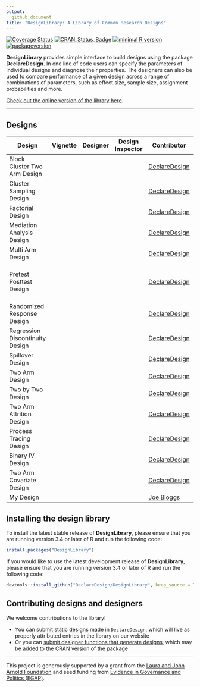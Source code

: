 ```yaml
---
output:
  github_document
title: "DesignLibrary: A Library of Common Research Designs"
---
```


<!-- README.md is generated from README.Rmd. Please edit that file -->

[![Coverage Status](https://coveralls.io/repos/github/DeclareDesign/DesignLibrary/badge.svg?branch=master)](https://coveralls.io/github/DeclareDesign/DesignLibrary?branch=master)
[![CRAN_Status_Badge](http://www.r-pkg.org/badges/version/DesignLibrary)](https://cran.r-project.org/package=DesignLibrary)
[![minimal R version](https://img.shields.io/badge/R%3E%3D-3.4.0-6666ff.svg)](https://cran.r-project.org/)
[![packageversion](https://img.shields.io/badge/Package%20version-0.1.5.9999-orange.svg?style=flat-square)](commits/master)

**DesignLibrary** provides simple interface to build designs using the package **DeclareDesign**. In one line of code users can specify the parameters of individual designs and diagnose their properties. The designers can also be used to compare performance of a given design across a range of combinations of parameters, such as effect size, sample size, assignment probabilities and more.

[Check out the online version of the library here](https://declaredesign.org/library/).

---

## Designs

<table id="design_library_list" class="table table-striped">
    <thead>
    <tr>
        <th>Design</th>
        <th>Vignette</th>
        <th>Designer</th>
        <th>Design Inspector</th>
        <th>Contributor</th>
        <th>Keywords</th>
    </tr>
    </thead>
    <tbody>
    <tr><td>Block Cluster Two Arm Design</td><td class="text-center"><a href="/library/articles/block_cluster_two_arm.html" data-toggle="tooltip" title="Read description of design"><span class="fab fa-readme fa-lg"></span></a></td><td class="text-center"><a href="/library/reference/block_cluster_two_arm_designer.html" data-toggle="tooltip" title="Open designer function documentation"><span class="fas fa-pencil-alt fa-lg"></span></a></td><td class="text-center"><a href="https://eos.wzb.eu/ipi/DDinspector/?import_library=block_cluster_two_arm" data-toggle="tooltip" title="Go to design inspector"><span class="fas fa-info-circle fa-lg"></span></a></td><td><a href="https://declaredesign.org/about/">DeclareDesign</a></td><td>blocking, experiment</td></tr><tr><td>Cluster Sampling Design</td><td class="text-center"><a href="/library/articles/cluster_sampling.html" data-toggle="tooltip" title="Read description of design"><span class="fab fa-readme fa-lg"></span></a></td><td class="text-center"><a href="/library/reference/cluster_sampling_designer.html" data-toggle="tooltip" title="Open designer function documentation"><span class="fas fa-pencil-alt fa-lg"></span></a></td><td class="text-center"><a href="https://eos.wzb.eu/ipi/DDinspector/?import_library=cluster_sampling" data-toggle="tooltip" title="Go to design inspector"><span class="fas fa-info-circle fa-lg"></span></a></td><td><a href="https://declaredesign.org/about/">DeclareDesign</a></td><td>clusters, measurement, observational</td></tr><tr><td>Factorial Design</td><td class="text-center"><a href="/library/articles/factorial.html" data-toggle="tooltip" title="Read description of design"><span class="fab fa-readme fa-lg"></span></a></td><td class="text-center"><a href="/library/reference/factorial_designer.html" data-toggle="tooltip" title="Open designer function documentation"><span class="fas fa-pencil-alt fa-lg"></span></a></td><td class="text-center"><a href="https://eos.wzb.eu/ipi/DDinspector/?import_library=factorial" data-toggle="tooltip" title="Go to design inspector"><span class="fas fa-info-circle fa-lg"></span></a></td><td><a href="https://declaredesign.org/about/">DeclareDesign</a></td><td>factorial</td></tr><tr><td>Mediation Analysis Design</td><td class="text-center"><a href="/library/articles/mediation_analysis.html" data-toggle="tooltip" title="Read description of design"><span class="fab fa-readme fa-lg"></span></a></td><td class="text-center"><a href="/library/reference/mediation_analysis_designer.html" data-toggle="tooltip" title="Open designer function documentation"><span class="fas fa-pencil-alt fa-lg"></span></a></td><td class="text-center"><a href="https://eos.wzb.eu/ipi/DDinspector/?import_library=mediation_analysis" data-toggle="tooltip" title="Go to design inspector"><span class="fas fa-info-circle fa-lg"></span></a></td><td><a href="https://declaredesign.org/about/">DeclareDesign</a></td><td>experiment, mediation</td></tr><tr><td>Multi Arm Design</td><td class="text-center"><a href="/library/articles/multi_arm.html" data-toggle="tooltip" title="Read description of design"><span class="fab fa-readme fa-lg"></span></a></td><td class="text-center"><a href="/library/reference/multi_arm_designer.html" data-toggle="tooltip" title="Open designer function documentation"><span class="fas fa-pencil-alt fa-lg"></span></a></td><td class="text-center"><a href="https://eos.wzb.eu/ipi/DDinspector/?import_library=multi_arm" data-toggle="tooltip" title="Go to design inspector"><span class="fas fa-info-circle fa-lg"></span></a></td><td><a href="https://declaredesign.org/about/">DeclareDesign</a></td><td>experiment, multiarm trial</td></tr><tr><td>Pretest Posttest Design</td><td class="text-center"><a href="/library/articles/pretest_posttest.html" data-toggle="tooltip" title="Read description of design"><span class="fab fa-readme fa-lg"></span></a></td><td class="text-center"><a href="/library/reference/pretest_posttest_designer.html" data-toggle="tooltip" title="Open designer function documentation"><span class="fas fa-pencil-alt fa-lg"></span></a></td><td class="text-center"><a href="https://eos.wzb.eu/ipi/DDinspector/?import_library=pretest_posttest" data-toggle="tooltip" title="Go to design inspector"><span class="fas fa-info-circle fa-lg"></span></a></td><td><a href="https://declaredesign.org/about/">DeclareDesign</a></td><td>baseline, difference-in-differences, experiment</td></tr><tr><td>Randomized Response Design</td><td class="text-center"><a href="/library/articles/randomized_response.html" data-toggle="tooltip" title="Read description of design"><span class="fab fa-readme fa-lg"></span></a></td><td class="text-center"><a href="/library/reference/randomized_response_designer.html" data-toggle="tooltip" title="Open designer function documentation"><span class="fas fa-pencil-alt fa-lg"></span></a></td><td class="text-center"><a href="https://eos.wzb.eu/ipi/DDinspector/?import_library=randomized_response" data-toggle="tooltip" title="Go to design inspector"><span class="fas fa-info-circle fa-lg"></span></a></td><td><a href="https://declaredesign.org/about/">DeclareDesign</a></td><td>descriptive, experiment</td></tr><tr><td>Regression Discontinuity Design</td><td class="text-center"><a href="/library/articles/regression_discontinuity.html" data-toggle="tooltip" title="Read description of design"><span class="fab fa-readme fa-lg"></span></a></td><td class="text-center"><a href="/library/reference/regression_discontinuity_designer.html" data-toggle="tooltip" title="Open designer function documentation"><span class="fas fa-pencil-alt fa-lg"></span></a></td><td class="text-center"><a href="https://eos.wzb.eu/ipi/DDinspector/?import_library=regression_discontinuity" data-toggle="tooltip" title="Go to design inspector"><span class="fas fa-info-circle fa-lg"></span></a></td><td><a href="https://declaredesign.org/about/">DeclareDesign</a></td><td>observational, regression discontinuity</td></tr><tr><td>Spillover Design</td><td class="text-center"><a href="/library/articles/spillover.html" data-toggle="tooltip" title="Read description of design"><span class="fab fa-readme fa-lg"></span></a></td><td class="text-center"><a href="/library/reference/spillover_designer.html" data-toggle="tooltip" title="Open designer function documentation"><span class="fas fa-pencil-alt fa-lg"></span></a></td><td class="text-center"><a href="https://eos.wzb.eu/ipi/DDinspector/?import_library=spillover" data-toggle="tooltip" title="Go to design inspector"><span class="fas fa-info-circle fa-lg"></span></a></td><td><a href="https://declaredesign.org/about/">DeclareDesign</a></td><td>experiment, spillovers</td></tr><tr><td>Two Arm Design</td><td class="text-center"><a href="/library/articles/two_arm.html" data-toggle="tooltip" title="Read description of design"><span class="fab fa-readme fa-lg"></span></a></td><td class="text-center"><a href="/library/reference/two_arm_designer.html" data-toggle="tooltip" title="Open designer function documentation"><span class="fas fa-pencil-alt fa-lg"></span></a></td><td class="text-center"><a href="https://eos.wzb.eu/ipi/DDinspector/?import_library=two_arm" data-toggle="tooltip" title="Go to design inspector"><span class="fas fa-info-circle fa-lg"></span></a></td><td><a href="https://declaredesign.org/about/">DeclareDesign</a></td><td>experiment</td></tr><tr><td>Two by Two Design</td><td class="text-center"><a href="/library/articles/two_by_two.html" data-toggle="tooltip" title="Read description of design"><span class="fab fa-readme fa-lg"></span></a></td><td class="text-center"><a href="/library/reference/two_by_two_designer.html" data-toggle="tooltip" title="Open designer function documentation"><span class="fas fa-pencil-alt fa-lg"></span></a></td><td class="text-center"><a href="https://eos.wzb.eu/ipi/DDinspector/?import_library=two_by_two" data-toggle="tooltip" title="Go to design inspector"><span class="fas fa-info-circle fa-lg"></span></a></td><td><a href="https://declaredesign.org/about/">DeclareDesign</a></td><td>experiment factorial</td></tr><tr><td>Two Arm Attrition Design</td><td class="text-center"><a href="/library/articles/two_arm_attrition.html" data-toggle="tooltip" title="Read description of design"><span class="fab fa-readme fa-lg"></span></a></td><td class="text-center"><a href="/library/reference/two_arm_attrition_designer.html" data-toggle="tooltip" title="Open designer function documentation"><span class="fas fa-pencil-alt fa-lg"></span></a></td><td></td><td><a href="https://declaredesign.org/about/">DeclareDesign</a></td><td>post-treatment</td></tr><tr><td>Process Tracing Design</td><td class="text-center"><a href="/library/articles/process_tracing.html" data-toggle="tooltip" title="Read description of design"><span class="fab fa-readme fa-lg"></span></a></td><td class="text-center"><a href="/library/reference/process_tracing_designer.html" data-toggle="tooltip" title="Open designer function documentation"><span class="fas fa-pencil-alt fa-lg"></span></a></td><td class="text-center"><a href="https://eos.wzb.eu/ipi/DDinspector/?import_library=process_tracing" data-toggle="tooltip" title="Go to design inspector"><span class="fas fa-info-circle fa-lg"></span></a></td><td><a href="https://declaredesign.org/about/">DeclareDesign</a></td><td>process tracing, qualitative</td></tr><tr><td>Binary IV Design</td><td class="text-center"><a href="/library/articles/binary_iv.html" data-toggle="tooltip" title="Read description of design"><span class="fab fa-readme fa-lg"></span></a></td><td class="text-center"><a href="/library/reference/binary_iv_designer.html" data-toggle="tooltip" title="Open designer function documentation"><span class="fas fa-pencil-alt fa-lg"></span></a></td><td class="text-center"><a href="https://eos.wzb.eu/ipi/DDinspector/?import_library=binary_iv_design" data-toggle="tooltip" title="Go to design inspector"><span class="fas fa-info-circle fa-lg"></span></a></td><td><a href="https://declaredesign.org/about/">DeclareDesign</a></td><td>experiment</td></tr><tr><td>Two Arm Covariate Design</td><td class="text-center"><a href="/library/articles/two_arm_covariate.html" data-toggle="tooltip" title="Read description of design"><span class="fab fa-readme fa-lg"></span></a></td><td class="text-center"><a href="/library/reference/two_arm_covariate_designer.html" data-toggle="tooltip" title="Open designer function documentation"><span class="fas fa-pencil-alt fa-lg"></span></a></td><td class="text-center"><a href="https://eos.wzb.eu/ipi/DDinspector/?import_library=two_arm_covariate" data-toggle="tooltip" title="Go to design inspector"><span class="fas fa-info-circle fa-lg"></span></a></td><td><a href="https://declaredesign.org/about/">DeclareDesign</a></td><td>experiment</td></tr><tr><td>My Design</td><td class="text-center"><a href="/library/articles/example_design.html" data-toggle="tooltip" title="Read description of design"><span class="fab fa-readme fa-lg"></span></a></td><td></td><td></td><td><a href="https://en.wikipedia.org/wiki/Joe_Bloggs">Joe Bloggs</a></td><td></td></tr></tbody>
</table>

## Installing the design library

To install the latest stable release of **DesignLibrary**, please ensure that you are running version 3.4 or later of R and run the following code:

```r
install.packages("DesignLibrary")
```

If you would like to use the latest development release of **DesignLibrary**, please ensure that you are running version 3.4 or later of R and run the following code:

```r
devtools::install_github("DeclareDesign/DesignLibrary", keep_source = TRUE)
```

## Contributing designs and designers

We welcome contributions to the library! 

- You can [submit static designs](https://declaredesign.org/library/articles/how_to_write_and_contribute_designs.html) made in `DeclareDesign`, which will live as properly attributed entries in the library on our website
- Or you can [submit designer functions that generate designs](https://declaredesign.org/library/articles/how_to_write_and_contribute_designers.html), which may be added to the CRAN version of the package

---

This project is generously supported by a grant from the [Laura and John Arnold Foundation](http://www.arnoldfoundation.org) and seed funding from [Evidence in Governance and Politics (EGAP)](http://egap.org).
